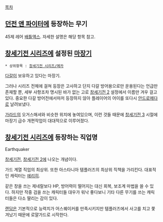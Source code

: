 [[목차]]
== [[던전 앤 파이터]]에 등장하는 무기 ==
45제 레어 [[배틀액스]]. 자세한 설명은 해당 항목 참고.

== [[창세기전 시리즈]]에 설정된 [[마장기]] ==
 * 상위항목 : [[창세기전 시리즈/메카]]

[[다갈]]이 보유하고 있다는 마장기.

그러나 시리즈 전체에 걸쳐 등장은 고사하고 단지 다갈 방어용으로만 운용된다는 언급만 존재할 뿐, 세부 사항조차 명시된 바가 없는 고로 [[창세기전 2]] 설정에서 이름만 겨우 걸고 있다. 중요한 다갈 방어전에서마저 등장하지 않아 플레이어의 어이를 또다시 [[안드로메다]]로 날려보냈다.

[[가라드]]의 오거스매셔와 비슷한 위치에 놓여있으며, 이런 것들 때문에 [[창세기전 3]] 시절에 마장기 급수 개편작업이 대대적으로 이루어졌다.

== [[창세기전 시리즈]]에 등장하는 직업명 ==
Earthquaker

[[창세기전]], [[창세기전 2]]에 나오는 개념이다.

가드 계열 직업의 최상위. 또한 아스타니아 템플러즈의 최상위 직책을 가리킨다. 대표적인 캐릭터는 [[에리히]].

같은 창을 쓰는 제네랄보다 HP, 방어력이 떨어지는 대신 회복, 보조계 마법을 쓸 수 있다. 하지만 작중 검을 쓰는 캐릭터들 대우가 워낙 좋다보니 기타 다른 무기를 쓰는 캐릭터들은 다소 딸리는 감이 있다.

[[랜담]]은 기본적으로 능력치가 어스퀘이커를 만족시키지만 템플러즈에서 사고를 치고 쫓겨났기 때문에 로얄가드로 시작한다.
